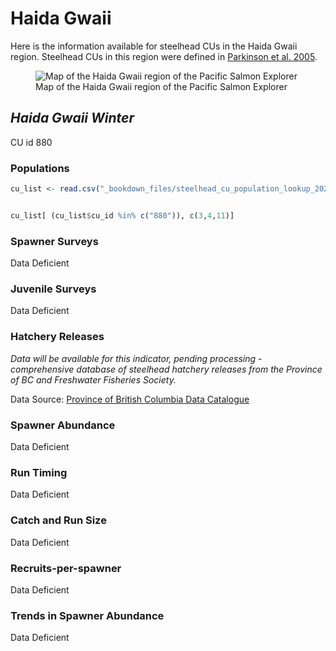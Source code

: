 # Haida Gwaii {#hg}

Here is the information available for steelhead CUs in the Haida Gwaii region. Steelhead CUs in this region were defined in [Parkinson et al. 2005](https://salmonwatersheds.ca/library/lib_521/).

![Map of the Haida Gwaii region of the Pacific Salmon Explorer](_bookdown_files/map_hg_region.png)


## *Haida Gwaii Winter*


CU id 880

### Populations

```r
cu_list <- read.csv("_bookdown_files/steelhead_cu_population_lookup_2022.csv")


cu_list[ (cu_list$cu_id %in% c("880")), c(3,4,11)]

```

### Spawner Surveys 

Data Deficient 

### Juvenile Surveys 

Data Deficient 

### Hatchery Releases 

_Data will be available for this indicator, pending processing - comprehensive database of steelhead hatchery releases from the Province of BC and Freshwater Fisheries Society._

Data Source: [Province of British Columbia Data Catalogue](https://catalogue.data.gov.bc.ca/)


### Spawner Abundance 

Data Deficient

### Run Timing 

Data Deficient 

### Catch and Run Size 

Data Deficient 

### Recruits-per-spawner 

Data Deficient 

### Trends in Spawner Abundance 

Data Deficient 

